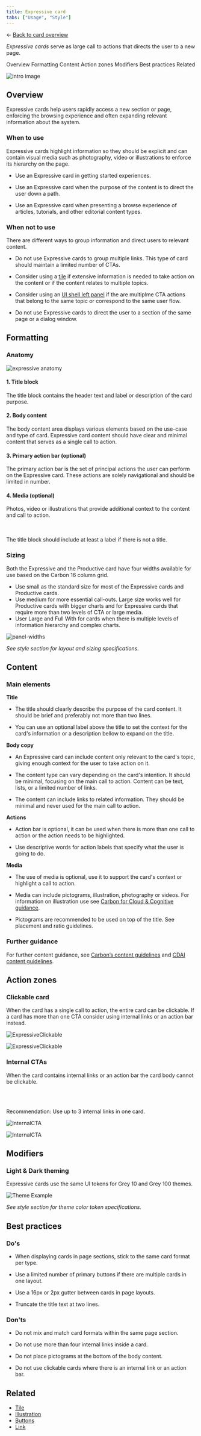 ```yaml
---
title: Expressive card
tabs: ["Usage", "Style"]
---
```


<- [Back to card overview](https://pages.github.ibm.com/cdai-design/pal/components/card/overview) 
<PageDescription>


_Expressive cards_ serve as large call to actions that directs the user to a new page.
</PageDescription>


<AnchorLinks>
  <AnchorLink>Overview</AnchorLink>
  <AnchorLink>Formatting</AnchorLink>
  <AnchorLink>Content</AnchorLink>
  <AnchorLink>Action zones</AnchorLink>
  <AnchorLink>Modifiers</AnchorLink>
  <AnchorLink>Best practices</AnchorLink>
  <AnchorLink>Related</AnchorLink>
</AnchorLinks>


<Row>
<Column colMd={8} colLg={8}>

![intro image](../images/overview-expressive.png)

</Column>
</Row>

## Overview

Expressive cards help users rapidly access a new section or page, enforcing the browsing experience and often expanding relevant information about the system.


### When to use

<Row>
<Column colMd={8} colLg={8}>

Expressive cards highlight information so they should be explicit and can contain visual media such as photography, video or illustrations to enforce its hierarchy on the page. 

</Column>

</Row>

<Row>
<Column colMd={8} colLg={10}>

- Use an Expressive card in getting started experiences.


- Use an Expressive card when the purpose of the content is to direct the user down a path. 


- Use an Expressive card when presenting a browse experience of articles, tutorials, and other editorial content types.


</Column>
</Row>

### When not to use

There are different ways to group information and direct users to relevant content.

<Row>
<Column colMd={8} colLg={10}>

- Do not use Expressive cards to group multiple links. This type of card should maintain a limited number of CTAs.


- Consider using a [tile](https://www.carbondesignsystem.com/components/tile/usage) if extensive information is needed to take action on the content or if the content relates to multiple topics. 


- Consider using an [UI shell left panel](https://www.carbondesignsystem.com/components/UI-shell-left-panel/usage) if the are multiplme CTA actions that belong to the same topic or correspond to the same user flow. 


- Do not use Expressive cards to direct the user to a section of the same page or a dialog window.


</Column>
</Row>

## Formatting
### Anatomy
<Row>
<Column colMd={8} colLg={8}>

![expressive anatomy](../images/expressiveanatomy.png)

</Column>
</Row>
<Row>
<Column colMd={8} colLg={8}>

#### 1. Title block
The title block contains the header text and label or description of the card purpose. 

#### 2. Body content
The body content area displays various elements based on the use-case and type of card. Expressive card content should have clear and minimal content that serves as a single call to action.

#### 3. Primary action bar (optional)
The primary action bar is the set of principal actions the user can perform on the Expressive card. These actions are solely navigational and should be limited in number.

#### 4. Media (optional)
Photos, video or illustrations that provide additional context to the content and call to action. 
</Column>

<Column colMd={2} colLg={3} offsetMd={1} offsetLg={1}>
<br></br>
<Aside>
The title block should include at least a label if there is not a title. 
</Aside>

</Column>
</Row>

### Sizing
Both the Expressive and the Productive card have four widths available for use based on the Carbon 16 column grid.
- Use small as the standard size for most of the Expressive cards and Productive cards.
- Use medium for more essential call-outs. Large size works well for Productive cards with bigger charts and for Expressive cards that require more than two levels of CTA or large media.
- User Large and Full With for cards when there is multiple levels of information hierarchy and complex charts.

<Row>
<Column colMd={8} colLg={8}>

![panel-widths](../images/card-with.png)

</Column>
</Row>

_See style section for layout and sizing specifications._


## Content
### Main elements
**Title**


- The title should clearly describe the purpose of the card content. It should be brief and preferably not more than two lines.


- You can use an optional label above the title to set the context for the card's information or a description bellow to expand on the title.

**Body copy**


- An Expressive card can include content only relevant to the card's topic, giving enough context for the user to take action on it.

- The content type can vary depending on the card's intention. It should be minimal, focusing on the main call to action. Content can be text, lists, or a limited number of links. 

- The content can include links to related information. They should be minimal and never used for the main call to action. 


**Actions**

- Action bar is optional, it can be used when there is more than one call to action or the action needs to be highlighted.  

- Use descriptive words for action labels that specify what the user is going to do. 


**Media**

- The use of media is optional, use it to support the card's context or highlight a call to action. 

- Media can include pictograms, illustration, photography or videos. For information on illustration use see [Carbon for Cloud & Cognitive guidance](https://pages.github.ibm.com/cdai-design/pal/illustrations/usage).

- Pictograms are recommended to be used on top of the title. See placement and ratio guidelines.


### Further guidance
For further content guidance, see [Carbon’s content guidelines](https://www.carbondesignsystem.com/guidelines/content/overview/) and [CDAI content guidelines](https://pages.github.ibm.com/cdai-design/guidance/voice-and-tone/).


## Action zones

### Clickable card
When the card has a single call to action, the entire card can be clickable. If a card has more than one CTA consider using internal links or an action bar instead. 

<Row>
<Column colMd={8} colLg={8}>

<GifPlayer color='dark'>

![ExpressiveClickable](../images/expressive-clickable.gif)

![ExpressiveClickable](../images/expressive-clickable.png)

</GifPlayer>
</Column>
</Row>

### Internal CTAs

<Row>
<Column colMd={8} colLg={8}>
When the card contains internal links or an action bar the card body cannot be clickable. 

<br></br>

</Column>
<Column colMd={2} colLg={3} offsetMd={1} offsetLg={1}>

  <Aside>
Recommendation: Use up to 3 internal links in one card.  
</Aside>
</Column>
</Row>

<Row>
<Column colMd={8} colLg={8}>

<GifPlayer color='dark'>

![InternalCTA](../images/expressive_link.gif)

![InternalCTA](../images/expressive_link.png)

</GifPlayer>
</Column>
</Row>

## Modifiers

### Light & Dark theming
Expressive cards use the same UI tokens for Grey 10 and Grey 100 themes.

 <Row>
 <Column colMd={8} colLg={8}>

![Theme Example](../images/theming-expressive.png)

</Column>
</Row>

_See style section for theme color token specifications._

## Best practices

### Do's

- When displaying cards in page sections, stick to the same card format per type.

- Use a limited number of primary buttons if there are multiple cards in one layout. 

- Use a 16px or 2px gutter between cards in page layouts.

- Truncate the title text at two lines. 


### Don'ts

- Do not mix and match card formats within the same page section.

- Do not use more than four internal links inside a card. 

- Do not place pictograms at the bottom of the body content. 

- Do not use clickable cards where there is an internal link or an action bar. 



## Related

- [Tile](https://www.carbondesignsystem.com/patterns/dialog-pattern)
- [Illustration](https://pages.github.ibm.com/cdai-design/pal/illustrations/usage)
- [Buttons](https://www.carbondesignsystem.com/components/button/usage)
- [Link](https://www.carbondesignsystem.com/components/link/usage)
